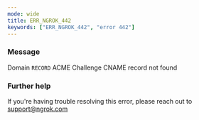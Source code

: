 ```yaml
---
mode: wide
title: ERR_NGROK_442
keywords: ["ERR_NGROK_442", "error 442"]
---
```


### Message

Domain `RECORD` ACME Challenge CNAME record not found

### Further help

If you're having trouble resolving this error, please reach out to [support@ngrok.com](mailto:support@ngrok.com?subject=Help%20with%20ERR_NGROK_442)
